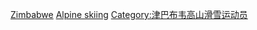 [[Category:各國奧運高山滑雪運動員|Zimbabwe]]
[[Category:津巴布韦冬季奥运运动员|Alpine skiing]]
[[Category:津巴布韦高山滑雪运动员|Category:津巴布韦高山滑雪运动员]]